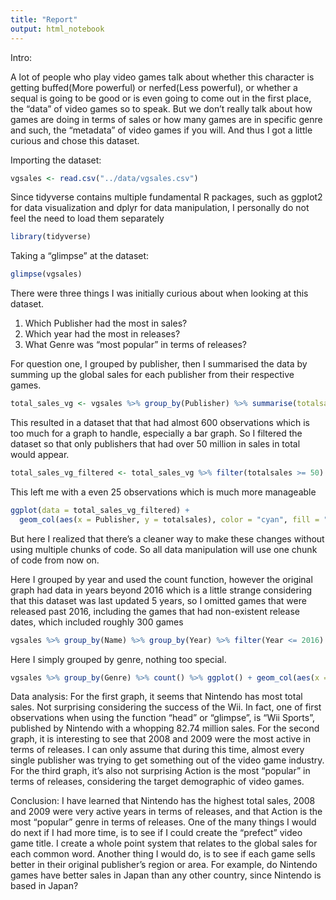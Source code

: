 ```yaml
---
title: "Report"
output: html_notebook
---
```

Intro:

A lot of people who play video games talk about whether this character is getting buffed(More powerful) or nerfed(Less powerful), or whether a sequal is going to be good or is even going to come out in the first place, the "data" of video games so to speak.  But we don't really talk about how games are doing in terms of sales or how many games are in specific genre and such, the "metadata" of video games if you will.  And thus I got a little curious and chose this dataset.




Importing the dataset:
```r
vgsales <- read.csv("../data/vgsales.csv")
```

Since tidyverse contains multiple fundamental R packages, such as ggplot2 for data visualization and dplyr for data manipulation, I personally do not feel the need to load them separately
```r
library(tidyverse)
```

Taking a "glimpse" at the dataset:
```r
glimpse(vgsales)
```
There were three things I was initially curious about when looking at this dataset.

1. Which Publisher had the most in sales?
2. Which year had the most in releases?
3. What Genre was "most popular" in terms of releases?


For question one, I grouped by publisher, then I summarised the data by summing up the global sales for each publisher from their respective games.
```r
total_sales_vg <- vgsales %>% group_by(Publisher) %>% summarise(totalsales = sum(Global_Sales)) %>% arrange(desc(totalsales))
```
This resulted in a dataset that that had almost 600 observations which is too much for a graph to handle, especially a bar graph.  So I filtered the dataset so that only publishers that had over 50 million in sales in total would appear.
```r
total_sales_vg_filtered <- total_sales_vg %>% filter(totalsales >= 50) %>% arrange(desc(totalsales))
```
This left me with a even 25 observations which is much more manageable
```r
ggplot(data = total_sales_vg_filtered) +
  geom_col(aes(x = Publisher, y = totalsales), color = "cyan", fill = "cyan3") + coord_flip()
```
But here I realized that there's a cleaner way to make these changes without using multiple chunks of code.  So all data manipulation will use one chunk of code from now on.


Here I grouped by year and used the count function, however the original graph had data in years beyond 2016 which is a little strange considering that this dataset was last updated 5 years, so I omitted games that were released past 2016, including the games that had non-existent release dates, which included roughly 300 games
```r
vgsales %>% group_by(Name) %>% group_by(Year) %>% filter(Year <= 2016) %>% count() %>% ggplot() + geom_col(aes(x = Year, y = n), color = "yellow", fill = "yellow3") + coord_flip()
```

Here I simply grouped by genre, nothing too special.
```r
vgsales %>% group_by(Genre) %>% count() %>% ggplot() + geom_col(aes(x = Genre, y = n, color = Genre, fill = Genre)) + coord_flip()
```
Data analysis:
For the first graph, it seems that Nintendo has most total sales.  Not surprising considering the success of the Wii.  In fact, one of first observations when using the function "head" or "glimpse", is "Wii Sports", published by Nintendo with a whopping 82.74 million sales.  For the second graph, it is interesting to see that 2008 and 2009 were the most active in terms of releases.  I can only assume that during this time, almost every single publisher was trying to get something out of the video game industry.  For the third graph, it's also not surprising Action is the most "popular" in terms of releases, considering the target demographic of video games.


Conclusion: I have learned that Nintendo has the highest total sales, 2008 and 2009 were very active years in terms of releases, and that Action is the most "popular" genre in terms of releases.  One of the many things I would do next if I had more time, is to see if I could create the "prefect" video game title.  I create a whole point system that relates to the global sales for each common word.  Another thing I would do, is to see if each game sells better in their original publisher's region or area. For example, do Nintendo games have better sales in Japan than any other country, since Nintendo is based in Japan?


